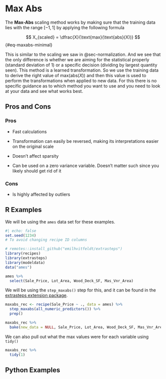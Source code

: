 # Max Abs {#sec-maxabs}

The **Max-Abs** scaling method works by making sure that the training data lies with the range $[-1, 1]$ by applying the following formula

$$
X_{scaled} = \dfrac{X}{\text{max}(\text{abs}(X))}
$$ {#eq-maxabs-minimal}

This is similar to the scaling we saw in @sec-normalization. And we see that the only difference is whether we are aiming for the statistical properly (standard deviation of 1) or a specific decision (dividing by largest quantity seen). This method is a learned transformation. So we use the training data to derive the right value of $\text{max}(\text{abs}(X))$ and then this value is used to perform the transformations when applied to new data. For this there is no specific guidance as to which method you want to use and you need to look at your data and see what works best.

## Pros and Cons

### Pros

-   Fast calculations

-   Transformation can easily be reversed, making its interpretations easier on the original scale

-   Doesn't affect sparsity

-   Can be used on a zero variance variable. Doesn't matter such since you likely should get rid of it

### Cons

-   Is highly affected by outliers

## R Examples

We will be using the `ames` data set for these examples.

```r
#| echo: false
set.seed(1234)
# To avoid changing recipe ID columns
```

```r
# remotes::install_github("emilhvitfeldt/extrasteps")
library(recipes)
library(extrasteps)
library(modeldata)
data("ames")

ames %>%
  select(Sale_Price, Lot_Area, Wood_Deck_SF, Mas_Vnr_Area)
```

We will be using the `step_maxabs()` step for this, and it can be found in the [extrasteps extension package](https://github.com/EmilHvitfeldt/extrasteps/).

```r
maxabs_rec <- recipe(Sale_Price ~ ., data = ames) %>%
  step_maxabs(all_numeric_predictors()) %>%
  prep()

maxabs_rec %>%
  bake(new_data = NULL, Sale_Price, Lot_Area, Wood_Deck_SF, Mas_Vnr_Area)
```

We can also pull out what the max values were for each variable using `tidy()`

```r
maxabs_rec %>%
  tidy(1)
```

## Python Examples
